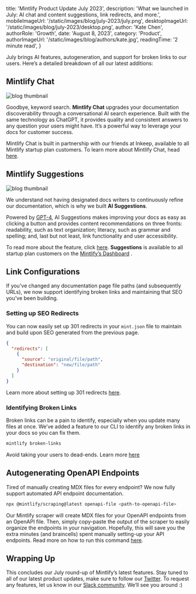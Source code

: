 
  title: 'Mintlify Product Update July 2023',
  description:
    'What we launched in July: AI chat and content suggestions, link redirects, and more.',
  mobileImageUrl: '/static/images/blog/july-2023/july.png',
  desktopImageUrl: '/static/images/blog/july-2023/desktop.png',
  author: 'Kate Chen',
  authorRole: 'Growth',
  date: 'August 8, 2023',
  category: 'Product',
  authorImageUrl: '/static/images/blog/authors/kate.jpg',
  readingTime: '2 minute read',
}


July brings AI features, autogeneration, and support for broken links to our users. Here’s a detailed breakdown of all our latest additions:

## Mintlify Chat

<img
  src="/static/images/blog/chat/chat.png"
  alt="blog thumbnail"
  className="w-full rounded-md"
/>

Goodbye, keyword search. **Mintlify Chat** upgrades your documentation discoverability through a conversational AI search experience. Built with the same technology as ChatGPT, it provides quality and consistent answers to any question your users might have. It’s a powerful way to leverage your docs for customer success.

Mintlify Chat is built in partnership with our friends at Inkeep, available to all Mintlify startup plan customers. To learn more about Mintlify Chat, head <a href="https://mintlify.com/blog/chat" target="_blank">here</a>.

## Mintlify Suggestions

<img
  src="/static/images/blog/july-2023/suggestions.png"
  alt="blog thumbnail"
  className="w-full rounded-md"
/>

We understand not having designated docs writers to continuously refine our documentation, which is why we built **AI Suggestions**.

Powered by <a href="https://openai.com/research/gpt-4" target="_blank">GPT-4</a>, AI Suggestions makes improving your docs as easy as clicking a button and provides content recommendations on three fronts: readability, such as text organization; literacy, such as grammar and spelling; and, last but not least, link functionality and user accessibility.

To read more about the feature, click <a href="https://mintlify.com/blog/suggestions" target="_blank">here</a>. **Suggestions** is available to all startup plan customers on the <a href="https://dashboard.mintlify.com/" target="_blank">Mintlify’s Dashboard</a> .

## Link Configurations

If you've changed any documentation page file paths (and subsequently URLs), we now support identifying broken links and maintaining that SEO you’ve been building.

### Setting up SEO Redirects

You can now easily set up 301 redirects in your `mint.json` file to maintain and build upon SEO generated from the previous page.

```json
{
  "redirects": [
    {
      "source": "original/file/path",
      "destination": "new/file/path"
    }
  ]
}
```

Learn more about setting up 301 redirects <a href="https://mintlify.com/docs/settings/broken-links#redirects301" target="_blank">here</a>.

### Identifying Broken Links

Broken links can be a pain to identify, especially when you update many files at once. We’ve added a feature to our CLI to identify any broken links in your docs so you can fix them.

```bash
mintlify broken-links
```

Avoid taking your users to dead-ends. Learn more <a href="https://mintlify.com/docs/settings/broken-links#broken-links" target="_blank">here</a>

## Autogenerating OpenAPI Endpoints

Tired of manually creating MDX files for every endpoint? We now fully support automated API endpoint documentation.

```bash
npx @mintlify/scraping@latest openapi-file <path-to-openapi-file>
```

Our Mintlify scraper will create MDX files for your OpenAPI endpoints from an OpenAPI file. Then, simply copy-paste the output of the scraper to easily organize the endpoints in your navigation. Hopefully, this will save you the extra minutes (and braincells) spent manually setting-up your API endpoints. Read more on how to run this command <a href="https://mintlify.com/docs/api-playground/openapi-generation" target="_blank">here</a>.

## Wrapping Up

This concludes our July round-up of Mintlify’s latest features. Stay tuned to all of our latest product updates, make sure to follow our <a href="https://twitter.com/mintlify" target="_blank">Twitter</a>. To request any features, let us know in our <a href="https://join.slack.com/t/mintlify-users/shared_invite/zt-1xfzz6x35-f4o4WCYfpvLhSj3O7WAOMA" target="_blank">Slack community</a>. We’ll see you around :)
